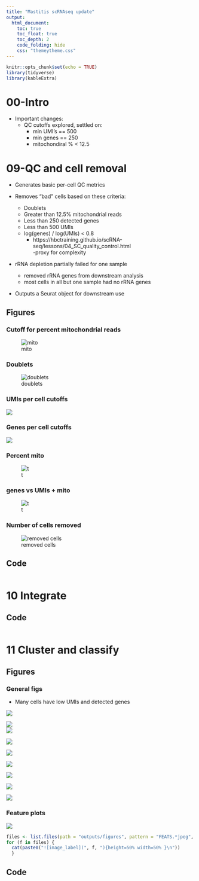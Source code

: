 ```yaml
---
title: "Mastitis scRNAseq update"
output:
  html_document:
    toc: true
    toc_float: true
    toc_depth: 2
    code_folding: hide
    css: "themeytheme.css"
---
```


```r
knitr::opts_chunk$set(echo = TRUE)
library(tidyverse)
library(kableExtra)

```


# 00-Intro  

  
- Important changes:  
  - QC cutoffs explored, settled on:  
    - min UMI's == 500  
    - min genes == 250  
    - mitochondiral % < 12.5  
    
  

  
# 09-QC and cell removal {.tabset}  

- Generates basic per-cell QC metrics  
  
- Removes "bad" cells based on these criteria:  
  - Doublets  
  - Greater than 12.5% mitochondrial reads  
  - Less than 250 detected genes  
  - Less than 500 UMIs  
  - log(genes) / log(UMIs) < 0.8  
    - https://hbctraining.github.io/scRNA-seq/lessons/04_SC_quality_control.html  
    -proxy for complexity  
- rRNA depletion partially failed for one sample  
  - removed rRNA genes from downstream analysis  
  - most cells in all but one sample had no rRNA genes

- Outputs a Seurat object for downstream use  

## Figures  

  
### Cutoff for percent mitochondrial reads  

![mito](outputs/figures/mitochondria_percent.jpeg)  
  
### Doublets  
  
![doublets](./outputs/figures/num_doublets.jpeg)  
  
### UMIs per cell cutoffs  
  
![](./outputs/figures/001_UMIs_per_cell.jpeg)    
  
### Genes per cell cutoffs  
  
![](./outputs/figures/002_genes_per_cell.jpeg)      
  
### Percent mito  

   
![t](./outputs/figures/003_percent_mito_per_cell.jpeg)  
  
  
### genes vs UMIs + mito  

![t](./outputs/figures/004_genes_vs_UMIs_mito.jpeg)  
  
### Number of cells removed    
  
![removed cells](./outputs/figures/005_QC_cells_removed.jpeg)  
  
## Code  
  
```r

```  


  

# 10 Integrate   

  
## Code  
```r
```
  
  
# 11 Cluster and classify {.tabset}  



  
  
## Figures {.tabset} 
  
  
### General figs  

- Many cells have low UMIs and detected genes  
  
![](./outputs/figures/005_UMIs_genes_FEATPLOT.jpeg)  

![](./outputs/figures/008_Dimplot.jpeg)  
![](./outputs/figures/007_grouped_dotplot.jpeg)  
  
  
![](./outputs/figures/009_classified_TSNE.jpeg)      


![](./outputs/figures/010_classified_UMAP.jpeg)  

![](./outputs/figures/011_classified_TSNE_tissue.jpeg)  
  
  
![](./outputs/figures/012_celltypes_tissue.jpeg)  
  
![](./outputs/figures/013_celltypes_sample.jpeg)    
  
![](./outputs/figures/014_celltypes_sample_NOnue.jpeg)  
  
  
  



  
  
### Feature plots    
  
  
![](./outputs/figures/006_ALL_FEATURES.jpeg)  
  
  
  
  
```r
files <- list.files(path = "outputs/figures", pattern = "FEATS.*jpeg", full.names = TRUE)
for (f in files) {
  cat(paste0("![image_label](", f, "){height=50% width=50% }\n"))
  }
```

  
  
## Code
  
```r
```
  
 




